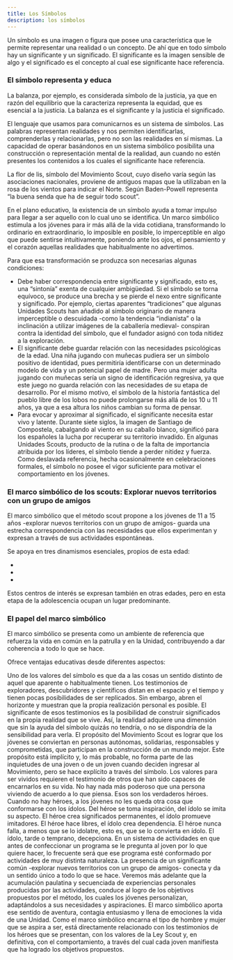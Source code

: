 ```yaml
---
title: Los Símbolos
description: los símbolos
---
```



Un símbolo es una imagen o figura que posee una característica que le permite representar una realidad o un concepto. De ahí que en todo símbolo hay un significante y un significado. El significante es la imagen sensible de algo y el significado es el concepto al cual ese significante hace referencia.

### El símbolo representa y educa

La balanza, por ejemplo, es considerada símbolo de la justicia, ya que en razón del equilibrio que la caracteriza representa la equidad, que es esencial a la justicia. La balanza es el significante y la justicia el significado.

El lenguaje que usamos para comunicarnos es un sistema de símbolos. Las palabras representan realidades y nos permiten identificarlas, comprenderlas y relacionarlas, pero no son las realidades en sí mismas. La capacidad de operar basándonos en un sistema simbólico posibilita una construcción o representación mental de la realidad, aun cuando no estén presentes los contenidos a los cuales el significante hace referencia.

La flor de lis, símbolo del Movimiento Scout, cuyo diseño varía según las asociaciones nacionales, proviene de antiguos mapas que la utilizaban en la rosa de los vientos para indicar el Norte. Según Baden-Powell representa “la buena senda que ha de seguir todo scout”.

En el plano educativo, la existencia de un símbolo ayuda a tomar impulso para llegar a ser aquello con lo cual uno se identifica. Un marco simbólico estimula a los jóvenes para ir más allá de la vida cotidiana, transformando lo ordinario en extraordinario, lo imposible en posible, lo imperceptible en algo que puede sentirse intuitivamente, poniendo ante los ojos, el pensamiento y el corazón aquellas realidades que habitualmente no advertimos.

Para que esa transformación se produzca son necesarias algunas condiciones:
- Debe haber correspondencia entre significante y significado, esto es, una “sintonía” exenta de cualquier ambigüedad. Si el símbolo se torna equívoco, se produce una brecha y se pierde el nexo entre significante y significado. Por ejemplo, ciertas aparentes “tradiciones” que algunas Unidades Scouts han añadido al símbolo originario de manera imperceptible o descuidada -como la tendencia “indianista” o la inclinación a utilizar imágenes de la caballería medieval- conspiran contra la identidad del símbolo, que el fundador asignó con toda nitidez a la exploración.
- El significante debe guardar relación con las necesidades psicológicas de la edad. Una niña jugando con muñecas pudiera ser un símbolo positivo de identidad, pues permitiría identificarse con un determinado modelo de vida y un potencial papel de madre. Pero una mujer adulta jugando con muñecas sería un signo de identificación regresiva, ya que este juego no guarda relación con las necesidades de su etapa de desarrollo. Por el mismo motivo, el símbolo de la historia fantástica del pueblo libre de los lobos no puede prolongarse más allá de los 10 u 11 años, ya que a esa altura los niños cambian su forma de pensar.
- Para evocar y aproximar al significado, el significante necesita estar vivo y latente. Durante siete siglos, la imagen de Santiago de Compostela, cabalgando al viento en su caballo blanco, significó para los españoles la lucha por recuperar su territorio invadido. En algunas Unidades Scouts, producto de la rutina o de la falta de importancia atribuida por los líderes, el símbolo tiende a perder nitidez y fuerza. Como deslavada referencia, hecha ocasionalmente en celebraciones formales, el símbolo no posee el vigor suficiente para motivar el comportamiento en los jóvenes.

### El marco simbólico de los scouts: Explorar nuevos territorios con un grupo de amigos

El marco simbólico que el método scout propone a los jóvenes de 11 a 15 años -explorar nuevos territorios con un grupo de amigos- guarda una estrecha correspondencia con las necesidades que ellos experimentan y expresan a través de sus actividades espontáneas.

Se apoya en tres dinamismos esenciales, propios de esta edad:

- <Badge text="Gusto por explorar" variant="note"/>

- <Badge text="El interés por la apropiación de un territorio" variant="success"/>

- <Badge text="La pertenencia a un grupo de amigos" variant="tip"/>	

Estos centros de interés se expresan también en otras edades, pero en esta etapa de la adolescencia ocupan un lugar predominante.

### El papel del marco simbólico

El marco simbólico se presenta como un ambiente de referencia que refuerza la vida en común en la patrulla y en la Unidad, contribuyendo a dar coherencia a todo lo que se hace.

Ofrece ventajas educativas desde diferentes aspectos:

<CardGrid>
  <Card title="Incentiva la imaginación y desarrolla la sensibilidad">
    Uno de los valores del símbolo es que da a las cosas un sentido distinto de aquel que aparente o habitualmente tienen. Los testimonios de exploradores, descubridores y científicos distan en el espacio y el tiempo y tienen pocas posibilidades de ser replicados. Sin embargo, abren el horizonte y muestran que la propia realización personal es posible. El significante de esos testimonios es la posibilidad de construir significados en la propia realidad que se vive. Así, la realidad adquiere una dimensión que sin la ayuda del símbolo quizás no tendría, o no se dispondría de la sensibilidad para verla.
  </Card>
  <Card title="Refuerza la pertenencia a una comunidad que se encamina hacia un mismo propósito">
    El propósito del Movimiento Scout es lograr que los jóvenes se conviertan en personas autónomas, solidarias, responsables y comprometidas, que participan en la construcción de un mundo mejor. Este propósito está implícito y, lo más probable, no forma parte de las inquietudes de una joven o de un joven cuando deciden ingresar al Movimiento, pero se hace explícito a través del símbolo.
  </Card>
  <Card title="Permite a los dirigentes presentar los valores scouts de manera atractiva y ayuda a los jóvenes a identificarse con esos valores">
    Los valores para ser vividos requieren el testimonio de otros que han sido capaces de encarnarlos en su vida. No hay nada más poderoso que una persona viviendo de acuerdo a lo que piensa. Esos son los verdaderos héroes. Cuando no hay héroes, a los jóvenes no les queda otra cosa que conformarse con los ídolos. Del héroe se toma inspiración, del ídolo se imita su aspecto. El héroe crea significados permanentes, el ídolo promueve imitadores. El héroe hace libres, el ídolo crea dependencia. El héroe nunca falla, a menos que se lo idolatre, esto es, que se lo convierta en ídolo. El ídolo, tarde o temprano, decepciona.
  </Card>
  <Card title="Da unidad a las actividades que se hacen">
    En un sistema de actividades en que antes de confeccionar un programa se le pregunta al joven por lo que quiere hacer, lo frecuente será que ese programa esté conformado por actividades de muy distinta naturaleza. La presencia de un significante común -explorar nuevos territorios con un grupo de amigos- conecta y da un sentido único a todo lo que se hace.
  </Card>
  <Card title="Motiva y da importancia al logro de objetivos personales">
    Veremos más adelante que la acumulación paulatina y secuenciada de experiencias personales producidas por las actividades, conduce al logro de los objetivos propuestos por el método, los cuales los jóvenes personalizan, adaptándolos a sus necesidades y aspiraciones.
  </Card>
  <Card title="Este proceso podría ser árido y “escolar” si no se insertara en una aventura vivida al modo de un juego">
    El marco simbólico aporta ese sentido de aventura, contagia entusiasmo y llena de emociones la vida de una Unidad.
  </Card>
  <Card title="Sin embargo, no se trata de un juego trivial, de una entretención más o menos rica en sensaciones">
    Como el marco simbólico encarna el tipo de hombre y mujer que se aspira a ser, está directamente relacionado con los testimonios de los héroes que se presentan, con los valores de la Ley Scout y, en definitiva, con el comportamiento, a través del cual cada joven manifiesta que ha logrado los objetivos propuestos.
  </Card>
</CardGrid>
